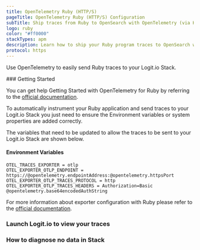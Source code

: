 ```yaml
---
title: OpenTelemetry Ruby (HTTP/S)
pageTitle: OpenTelemetry Ruby (HTTP/S) Configuration
subTitle: Ship traces from Ruby to OpenSearch with OpenTelemetry (via HTTP/S)
logo: ruby
color: "#ff0000"
stackTypes: apm
description: Learn how to ship your Ruby program traces to OpenSearch with our example configurations.
protocol: https
---
```


Use OpenTelemetry to easily send Ruby traces to your Logit.io Stack.

<Steps>
  ### Getting Started

  You can get help Getting Started with OpenTelemetry for Ruby by referring to the 
  [official documentation](https://opentelemetry.io/docs/instrumentation/ruby/getting-started/). 

  To automatically instrument your Ruby application and send traces to your Logit.io 
  Stack you just need to ensure the Environment variables or system properties are added correctly.

  The variables that need to be updated to allow the traces to be sent to your Logit.io Stack are shown below.

  #### Environment Variables

  ```env copy /@opentelemetry.endpointAddress/ /@opentelemetry.httpsPort/ /@opentelemetry.protocol/ /@opentelemetry.base64encodedAuthString/
  OTEL_TRACES_EXPORTER = otlp
  OTEL_EXPORTER_OTLP_ENDPOINT = https://@opentelemetry.endpointAddress:@opentelemetry.httpsPort
  OTEL_EXPORTER_OTLP_TRACES_PROTOCOL = http
  OTEL_EXPORTER_OTLP_TRACES_HEADERS = Authorization=Basic @opentelemetry.base64encodedAuthString
  ```

  For more information about exporter configuration with Ruby please refer to the 
  [official documentation](https://opentelemetry.io/docs/instrumentation/ruby/exporters/).

  ### Launch Logit.io to view your traces

  <LaunchStack utmMedium="apm" utmCampaign="ruby" source="apm_ruby_http" />

  ### How to diagnose no data in Stack

  <DiagnoseNoData />
</Steps>